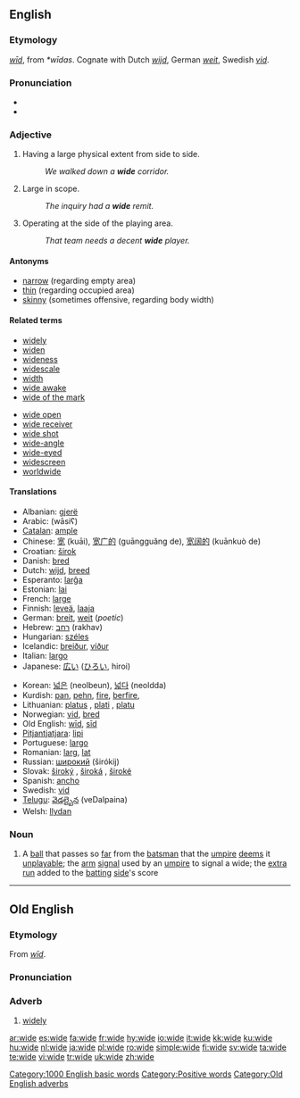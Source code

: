 ==English==

===Etymology===
{{OE.}} ''[[wid|wīd]]'', from {{Ger.}} ''*wīdas''.  Cognate with Dutch ''[[wijd]]'', German ''[[weit]]'', Swedish ''[[vid]]''.

===Pronunciation===
{{IPA|/waɪd/}}
*{{audio|en-us-wide.ogg|Audio (US)}}
*{{rhymes|aɪd}}

===Adjective===
{{en-adj|wid|er}}

# Having a large physical extent from side to side.
#:''We walked down a '''wide''' corridor.''
# Large in scope.
#:''The inquiry had a '''wide''' remit.''
# {{sports}} Operating at the side of the playing area.
#:''That team needs a decent '''wide''' player.''

====Antonyms====
* [[narrow]] (regarding empty area)
* [[thin]] (regarding occupied area)
* [[skinny]] (sometimes offensive, regarding body width)

====Related terms====
{{top2}}
*[[widely]]
*[[widen]]
*[[wideness]]
*[[widescale]]
*[[width]]
*[[wide awake]]
*[[wide of the mark]]
{{mid2}}
*[[wide open]]
*[[wide receiver]]
*[[wide shot]]
*[[wide-angle]]
*[[wide-eyed]]
*[[widescreen]]
*[[worldwide]]
{{bottom2}}

====Translations====
{{top}}
*Albanian: [[gjerë]]
*Arabic: {{ARchar|[[واسع]]}} (wāsiʕ)
*[[Catalan]]: [[ample]]
*Chinese: [[宽]] (kuāi), [[宽广的]] (guāngguǎng de), [[宽阔的]] (kuānkuò de)
*Croatian: [[širok]]
*Danish: [[bred]]
*Dutch: [[wijd]], [[breed]]
*Esperanto: [[larĝa]]
*Estonian: [[lai]]
*French: [[large]]
*Finnish: [[leveä]], [[laaja]]
*German: [[breit]], [[weit]] (''poetic'')
*Hebrew: [[רחב]] (rakhav)
*Hungarian: [[széles]]
*Icelandic: [[breiður]], [[víður]]
*Italian: [[largo]]
*Japanese: [[広い]] ([[ひろい]], hiroi)
{{mid}}
*Korean: [[넓은]] (neolbeun), [[넓다]] (neoldda)
*Kurdish: [[pan]], [[pehn]], [[fire]], [[berfire]], {{KUchar|[[پان]]}}
*Lithuanian: [[platus]] {{m}}, [[plati]] {{f}}, [[platu]] {{n}}
*Norwegian: [[vid]], [[bred]]
*Old English: [[wid#Old English|wīd]], [[sid#Old English|sīd]]
*[[Pitjantjatjara]]: [[lipi]]
*Portuguese: [[largo]]
*Romanian: [[larg]], [[lat]]
*Russian: [[широкий]] (širókij)
*Slovak: [[široký]] {{m}}, [[široká]] {{f}}, [[široké]] {{n}}
*Spanish: [[ancho]]
*Swedish: [[vid]]
*[[Telugu]]: [[వెడల్పైన]] (veDalpaina)
*Welsh: [[llydan]]
{{bottom}}

===Noun===
{{en-noun}}

# {{cricket}} A [[ball]] that passes so [[far]] from the [[batsman]] that the [[umpire]] [[deem]]s it [[unplayable]]; the [[arm]] [[signal]] used by an [[umpire]] to signal a wide; the [[extra]] [[run]] added to the [[batting]] [[side]]'s score

[[Category:1000 English basic words]]
[[Category:Positive words]]

----

==Old English==

===Etymology===
From ''[[wid|wīd]]''.

===Pronunciation===
{{IPA|/wi:d/}}

===Adverb===
{{unicode|'''wīde'''}}

# [[widely]]

[[Category:Old English adverbs]]

[[ar:wide]]
[[es:wide]]
[[fa:wide]]
[[fr:wide]]
[[hy:wide]]
[[io:wide]]
[[it:wide]]
[[kk:wide]]
[[ku:wide]]
[[hu:wide]]
[[nl:wide]]
[[ja:wide]]
[[pl:wide]]
[[ro:wide]]
[[simple:wide]]
[[fi:wide]]
[[sv:wide]]
[[ta:wide]]
[[te:wide]]
[[vi:wide]]
[[tr:wide]]
[[uk:wide]]
[[zh:wide]]
